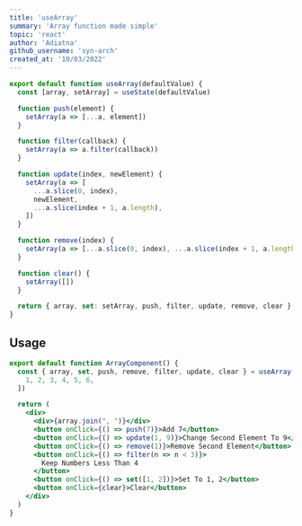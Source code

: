 ```yaml
---
title: 'useArray'
summary: 'Array function made simple'
topic: 'react'
author: 'Adiatna'
github_username: 'syn-arch'
created_at: '10/03/2022'
---
```


```js
export default function useArray(defaultValue) {
  const [array, setArray] = useState(defaultValue)

  function push(element) {
    setArray(a => [...a, element])
  }

  function filter(callback) {
    setArray(a => a.filter(callback))
  }

  function update(index, newElement) {
    setArray(a => [
      ...a.slice(0, index),
      newElement,
      ...a.slice(index + 1, a.length),
    ])
  }

  function remove(index) {
    setArray(a => [...a.slice(0, index), ...a.slice(index + 1, a.length)])
  }

  function clear() {
    setArray([])
  }

  return { array, set: setArray, push, filter, update, remove, clear }
}
```

## Usage

```jsx
export default function ArrayComponent() {
  const { array, set, push, remove, filter, update, clear } = useArray([
    1, 2, 3, 4, 5, 6,
  ])

  return (
    <div>
      <div>{array.join(", ")}</div>
      <button onClick={() => push(7)}>Add 7</button>
      <button onClick={() => update(1, 9)}>Change Second Element To 9</button>
      <button onClick={() => remove(1)}>Remove Second Element</button>
      <button onClick={() => filter(n => n < 3)}>
        Keep Numbers Less Than 4
      </button>
      <button onClick={() => set([1, 2])}>Set To 1, 2</button>
      <button onClick={clear}>Clear</button>
    </div>
  )
}
```

